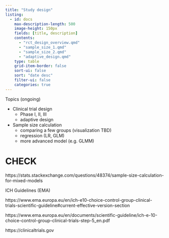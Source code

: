 ```yaml
---
title: "Study design"
listing:
  - id: docs
    max-description-length: 500
    image-height: 150px
    fields: [title, description]
    contents: 
      - "rct_design_overview.qmd"
      - "sample_size_1.qmd"
      - "sample_size_2.qmd"
      - "adaptive_design.qmd"
    type: table
    grid-item-border: false
    sort-ui: false
    sort: "date desc"
    filter-ui: false
    categories: true
---
```


Topics (ongoing)

* Clinical trial design
  * Phase I, II, III
  * adaptive design
* Sample size calculation
  * comparing a few groups (visualization TBD)
  * regression (LR, GLM)
  * more advanced model (e.g. GLMM)

::: {#docs}
:::


# CHECK

https://stats.stackexchange.com/questions/48374/sample-size-calculation-for-mixed-models

ICH Guidelines (EMA)

https://www.ema.europa.eu/en/ich-e10-choice-control-group-clinical-trials-scientific-guideline#current-effective-version-section

https://www.ema.europa.eu/en/documents/scientific-guideline/ich-e-10-choice-control-group-clinical-trials-step-5_en.pdf


https://clinicaltrials.gov






